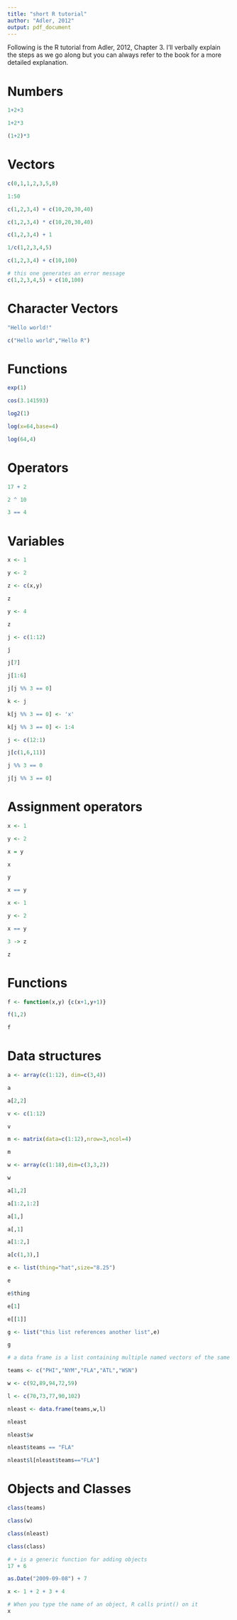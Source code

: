 ```yaml
---
title: "short R tutorial"
author: "Adler, 2012"
output: pdf_document
---
```


Following is the R tutorial from Adler, 2012, Chapter 3. I'll verbally explain the steps as we go along but you can always refer to the book for a more detailed explanation.

# Numbers

```r
1+2+3

1+2*3

(1+2)*3
```

# Vectors

```r
c(0,1,1,2,3,5,8)

1:50

c(1,2,3,4) + c(10,20,30,40)

c(1,2,3,4) * c(10,20,30,40)

c(1,2,3,4) + 1

1/c(1,2,3,4,5)

c(1,2,3,4) + c(10,100)

# this one generates an error message
c(1,2,3,4,5) + c(10,100)
```

# Character Vectors

```r
"Hello world!"

c("Hello world","Hello R")
```

# Functions

```r
exp(1)

cos(3.141593)

log2(1)

log(x=64,base=4)

log(64,4)
```

# Operators

```r
17 + 2

2 ^ 10

3 == 4
```

# Variables

```r
x <- 1

y <- 2

z <- c(x,y)

z

y <- 4

z

j <- c(1:12)

j

j[7]

j[1:6]

j[j %% 3 == 0]

k <- j

k[j %% 3 == 0] <- 'x'

k[j %% 3 == 0] <- 1:4

j <- c(12:1)

j[c(1,6,11)]

j %% 3 == 0

j[j %% 3 == 0]
```

# Assignment operators

```r
x <- 1

y <- 2

x = y

x

y

x == y

x <- 1

y <- 2

x == y

3 -> z

z
```

# Functions

```r
f <- function(x,y) {c(x+1,y+1)}

f(1,2)

f
```

# Data structures

```r
a <- array(c(1:12), dim=c(3,4))

a

a[2,2]

v <- c(1:12)

v

m <- matrix(data=c(1:12),nrow=3,ncol=4)

m

w <- array(c(1:18),dim=c(3,3,2))

w

a[1,2]

a[1:2,1:2]

a[1,]

a[,1]

a[1:2,]

a[c(1,3),]

e <- list(thing="hat",size="8.25")

e

e$thing

e[1]

e[[1]]

g <- list("this list references another list",e)

g

# a data frame is a list containing multiple named vectors of the same length

teams <- c("PHI","NYM","FLA","ATL","WSN")

w <- c(92,89,94,72,59)

l <- c(70,73,77,90,102)

nleast <- data.frame(teams,w,l)

nleast

nleast$w

nleast$teams == "FLA"

nleast$l[nleast$teams=="FLA"]
```

# Objects and Classes

```r
class(teams)

class(w)

class(nleast)

class(class)

# + is a generic function for adding objects
17 + 6

as.Date("2009-09-08") + 7

x <- 1 + 2 + 3 + 4

# When you type the name of an object, R calls print() on it
x
```
